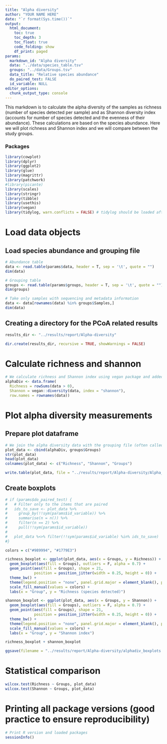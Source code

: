 ```yaml
---
title: "Alpha diversity"
author: "YOUR NAME HERE"
date: "`r format(Sys.time())`"
output: 
  html_document:
    toc: true
    toc_depth: 3
    toc_float: true
    code_folding: show
    df_print: paged
params:
  markdown_id: "Alpha diversity"
  data: "../data/species_table.tsv"
  groups: "../data/Groups.tsv"
  data_title: "Relative species abundance"
  do_paired_test: FALSE
  id_variable: NULL
editor_options: 
  chunk_output_type: console
---
```


This markdown is to calculate the alpha diversity of the samples as richness (number of species detected per sample) and as Shannon diversity index (accounts for number of species detected and the evenness of their abundance). These calculations are based on the species abundance. Here we will plot richness and Shannon index and we will compare between the study groups.


### Packages
```r

library(cowplot)
library(dplyr)
library(ggplot2)
library(glue)
library(magrittr)
library(patchwork)
#library(picante)
library(scales)
library(stringr)
library(tibble)
library(usethis)
library(vegan)
library(tidylog, warn.conflicts = FALSE) # tidylog should be loaded after dplyr and tidyr and conflicts should be silenced since it (purposely) builds on top of those packages
```

# Load data objects

## Load species abundance and grouping file
```r
# Abundance table
data <- read.table(params$data, header = T, sep = '\t', quote = "")
dim(data)

# Grouping table
groups <- read.table(params$groups, header = T, sep = '\t', quote = "")
dim(groups)

# Take only samples with sequencing and metadata information
data <- data[rownames(data) %in% groups$Samples,]
dim(data)
```

## Creating a directory for the PCoA related results
```r
results_dir <- "../results/report/Alpha-diversity"

dir.create(results_dir, recursive = TRUE, showWarnings = FALSE)

```

# Calculate richness and shannon
```r
# We calculate richness and Shannon index using vegan package and added both to a dataframe
alphaDiv <- data.frame(
  Richness = rowSums(data > 0),
  Shannon = vegan::diversity(data, index = "shannon"),
  row.names = rownames(data))
```

# Plot alpha diversity measurements
## Prepare plot dataframe
```r
# We join the alpha diversity data with the grouping file (often called metadata)
plot_data <- cbind(alphaDiv, groups$Groups)
str(plot_data)
head(plot_data)
colnames(plot_data) <- c("Richness", "Shannon", "Groups")

write.table(plot_data, file = "../results/report/Alpha-diversity/Alpha_diversity.xlsx", row.names = T, col.names = T, sep = "\t", quote = F)
```

## Create boxplots 
```r

# if (params$do_paired_test) {
#   # Filter only to the items that are paired
#   ids_to_save <- plot_data %>% 
#     group_by(!!sym(params$id_variable)) %>% 
#     summarise(n = n()) %>% 
#     filter(n == 2) %>% 
#     pull(!!sym(params$id_variable))
#   
#   plot_data %<>% filter(!!sym(params$id_variable) %in% ids_to_save) 
#}

colors = c("#989994", "#1779E3")

richness_boxplot <- ggplot(plot_data, aes(x = Groups, y = Richness)) +
  geom_boxplot(aes(fill = Groups), outliers = F, alpha = 0.7) +
  geom_point(aes(fill = Groups), shape = 21, 
             position = position_jitter(width = 0.25, height = 0)) +
  theme_bw() +
  theme(legend.position = "none", panel.grid.major = element_blank(), panel.grid.minor = element_blank()) +
  scale_fill_manual(values = colors) +
  labs(x = "Group", y = "Richness (species detected)")

shannon_boxplot <- ggplot(plot_data, aes(x = Groups, y = Shannon)) +
  geom_boxplot(aes(fill = Groups), outliers = F, alpha = 0.7) +
  geom_point(aes(fill = Groups), shape = 21, 
             position = position_jitter(width = 0.25, height = 0)) +
  theme_bw() +
  theme(legend.position = "none", panel.grid.major = element_blank(), panel.grid.minor = element_blank()) +
  scale_fill_manual(values = colors) +
  labs(x = "Group", y = "Shannon index")

richness_boxplot + shannon_boxplot

ggsave(filename = "../results/report/Alpha-diversity/alphadiv_boxplots.pdf", width = 8, height = 4)
```

# Statistical comparison
```r
wilcox.test(Richness ~ Groups, plot_data)
wilcox.test(Shannon ~ Groups, plot_data)
```

# Printing all package versions (good practice to ensure reproducibility)
```r
# Print R version and loaded packages
sessionInfo()
```
